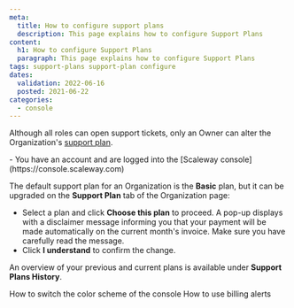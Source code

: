 ```yaml
---
meta:
  title: How to configure support plans
  description: This page explains how to configure Support Plans
content:
  h1: How to configure Support Plans
  paragraph: This page explains how to configure Support Plans
tags: support-plans support-plan configure 
dates:
  validation: 2022-06-16
  posted: 2021-06-22
categories:
  - console
---
```


Although all roles can open support tickets, only an Owner can alter the Organization's [support plan](/console/my-account/concepts/#support-plan/). 

<Message type="requirement">
  - You have an account and are logged into the [Scaleway console](https://console.scaleway.com) 
</Message>

The default support plan for an Organization is the **Basic** plan, but it can be upgraded on the **Support Plan** tab of the Organization page:

<Lightbox src="scaleway-support-plans-overview.webp" alt="" />

- Select a plan and click **Choose this plan** to proceed. A pop-up displays with a disclaimer message informing you that your payment will be made automatically on the current month's invoice. Make sure you have carefully read the message.
- Click **I understand** to confirm the change. 

<Lightbox src="scaleway-support-plan-confirmation.webp" alt="" />

An overview of your previous and current plans is available under **Support Plans History**.

<Lightbox src="scaleway-support-history.webp" alt="" />


<Navigation title="See Also">
  <PreviousButton to="/console/my-account/how-to/change-console-appearance">How to switch the color scheme of the console</PreviousButton>
  <NextButton to="/console/my-account/how-to/use-billing-alerts">How to use billing alerts</NextButton>
</Navigation>
